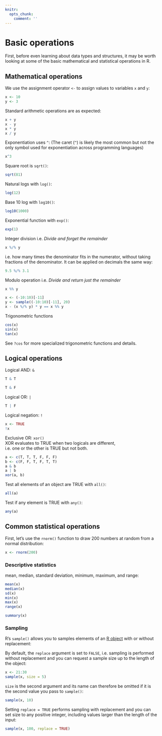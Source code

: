 ```yaml
---
knitr:
  opts_chunk: 
    comment: ''
---
```

# Basic operations {#basicops}

First, before even learning about data types and structures, it may be worth 
looking at some of the basic mathematical and statistical operations in R.

## Mathematical operations

We use the assignment operator `<-` to assign values to variables `x` and `y`:

```r
x <- 10
y <- 3
```

Standard arithmetic operations are as expected:

```r
x + y
x - y
x * y
x / y
```
Exponentiation uses `^`:
(The caret (`^`) is likely the most common but not the only symbol used for 
exponentiation across programming languages)

```r
x^3
```

Square root is `sqrt()`:

```r
sqrt(81)
```

Natural logs with `log()`:

```r
log(12)
```

Base 10 log with `log10()`:

```r
log10(1000)
```

Exponential function with `exp()`:

```r
exp(1)
```

Integer division i.e. *Divide and forget the remainder*

```r
x %/% y
```

i.e. how many times the denominator fits in the numerator, without taking 
fractions of the denominator. It can be applied on decimals the same way:

```r
9.5 %/% 3.1
```

Modulo operation i.e. *Divide and return just the remainder*

```r
x %% y
```

```r
x <- (-10:10)[-11]
y <- sample((-10:10)[-11], 20)
x - (x %/% y) * y == x %% y
```

Trigonometric functions

```r
cos(x)
sin(x)
tan(x)
```

See `?cos` for more specialized trigonometric functions and details.

## Logical operations

Logical AND: `&`

```r
T & T
```

```r
T & F
```

Logical OR: `|`

```r
T | F
```

Logical negation: `!`

```r
x <- TRUE
!x
```

Exclusive OR: `xor()`  
XOR evaluates to TRUE when two logicals are different,  
i.e. one or the other is TRUE but not both.

```r
a <- c(T, T, T, F, F, F)
b <- c(F, F, T, F, T, T)
a & b
a | b
xor(a, b)
```

Test all elements of an object are TRUE with `all()`:

```r
all(a)
```

Test if any element is TRUE with `any()`:

```r
any(a)
```

## Common statistical operations

First, let's use the `rnorm()` function to draw 200 numbers at random from a 
normal distribution:

```r
x <- rnorm(200)
```

### Descriptive statistics

mean, median, standard deviation, minimum, maximum, and range:

```r
mean(x)
median(x)
sd(x)
min(x)
max(x)
range(x)
```

```r
summary(x)
```

### Sampling

R's `sample()` allows you to samples elements of an 
[R object](#sec-datastructures) with or without replacement:

By default, the `replace` argument is set to `FALSE`, i.e. sampling is 
performed without replacement and you can request a sample size up to the
length of the object:

```r
x <- 21:30
sample(x, size = 5)
```

`size` is the second argument and its name can therefore be omitted if it is the
second value you pass to `sample()`:

```r
sample(x, 10)
```

Setting `replace = TRUE` performs sampling with replacement and you can set 
size to any positive integer, including values larger than the length of the
input:

```r
sample(x, 100, replace = TRUE)
```
